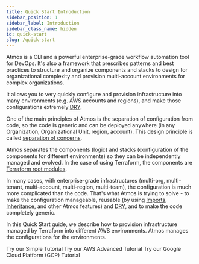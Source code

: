 ```yaml
---
title: Quick Start Introduction
sidebar_position: 1
sidebar_label: Introduction
sidebar_class_name: hidden
id: quick-start
slug: /quick-start
---
```



<Intro>
Atmos is a CLI and a powerful enterprise-grade workflow automation tool for DevOps. It's also a framework that prescribes patterns and best practices to structure and organize components and stacks to design for organizational complexity and provision multi-account environments for complex organizations.
</Intro>

It allows you to very quickly configure and provision infrastructure into many environments (e.g. AWS accounts and regions), and make those configurations extremely [DRY](https://en.wikipedia.org/wiki/Don%27t_repeat_yourself).

One of the main principles of Atmos is the separation of configuration from code, so the code is generic and can be deployed anywhere (in any Organization, Organizational Unit, region, account). This design principle is called [separation of concerns](https://en.wikipedia.org/wiki/Separation_of_concerns).

Atmos separates the components (logic) and stacks (configuration of the components for different environments) so they can be independently managed and evolved. In the case of using Terraform, the components are [Terraform root modules](https://developer.hashicorp.com/terraform/language/modules#the-root-module).

In many cases, with enterprise-grade infrastructures (multi-org, multi-tenant, multi-account, multi-region, multi-team), the configuration is much more complicated than the code. That's what Atmos is trying to solve - to make the configuration manageable, reusable (by using [Imports](/core-concepts/stacks/imports), [Inheritance](/core-concepts/stacks/inheritance), and other Atmos features) and [DRY](https://en.wikipedia.org/wiki/Don%27t_repeat_yourself), and to make the code completely generic.

In this Quick Start guide, we describe how to provision infrastructure managed by Terraform into different AWS environments. Atmos manages the configurations for the environments.

<PrimaryCTA to="/quick-start/simple">
    Try our Simple Tutorial
</PrimaryCTA>

<SecondaryCTA to="/quick-start/advanced">
    Try our AWS Advanced Tutorial
</SecondaryCTA>

<SecondaryCTA to="/quick-start/advanced">
    Try our Google Cloud Platform (GCP) Tutorial
</SecondaryCTA>
